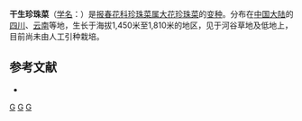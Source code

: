{{Infraspeciesbox
| image = 
| image_caption = 
| status = 
| status_system = 
| genus = Lysimachia
| species = violascens
| varietas = xerophila
| authority = ([[吴征镒|C. Y. Wu]]) [[胡启明|C. M. Hu]]
| synonyms = 
}}
'''干生珍珠菜'''（[[学名|学名]]：{{lang|la|''Lysimachia violascens'' var. ''xerophila''}}）是[[报春花科|报春花科]][[珍珠菜属|珍珠菜属]][[大花珍珠菜|大花珍珠菜]]的[[变种|变种]]。分布在[[中国大陆|中国大陆]]的[[四川|四川]]、[[云南|云南]]等地，生长于海拔1,450米至1,810米的地区，见于河谷草地及低地上，目前尚未由人工引种栽培。

== 参考文献 ==
<div class="references-small">
* {{cite web| url =http://www.bioinfo.cn/db05/KmzwSpecies.php?action=view&id=30226| title =干生珍珠菜（变种）| work =《中国高等植物数据库全库》| publisher =中国科学院微生物研究所| author =昆明植物研究所| accessdate =2009-02-26| deadurl =yes| archiveurl =https://web.archive.org/web/20160305101200/http://www.bioinfo.cn/db05/KmzwSpecies.php?action=view&id=30226| archivedate =2016-03-05}}
</div>
{{Taxonbar|from=Q11060605}}

[[Category:珍珠菜属|G]]
[[Category:四川植物|G]]
[[Category:云南植物|G]]